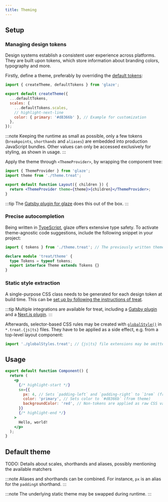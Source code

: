 ```yaml
---
title: Theming
---
```


## Setup

### Managing design tokens

Design systems establish a consistent user experience across platforms. They are built upon tokens, which store information about branding colors, typography and more.

Firstly, define a theme, preferably by overriding the [default tokens](https://github.com/kripod/glaze/blob/master/packages/glaze/src/presets/defaultTokens.ts):

```js title="theme.treat.js"
import { createTheme, defaultTokens } from 'glaze';

export default createTheme({
  ...defaultTokens,
  scales: {
    ...defaultTokens.scales,
    // highlight-next-line
    color: { primary: '#d8366b' }, // Example for customization
  },
});
```

:::note
Keeping the runtime as small as possible, only a few tokens (`breakpoints`, `shorthands` and `aliases`) are embedded into production JavaScript bundles. Other values can only be accessed exclusively for styling, as shown in usage.
:::

Apply the theme through `<ThemeProvider>`, by wrapping the component tree:

```jsx
import { ThemeProvider } from 'glaze';
import theme from './theme.treat';

export default function Layout({ children }) {
  return <ThemeProvider theme={theme}>{children}</ThemeProvider>;
}
```

:::tip
The [Gatsby plugin for glaze](https://www.npmjs.com/package/gatsby-plugin-glaze) does this out of the box.
:::

### Precise autocompletion

Being written in [TypeScript](https://www.typescriptlang.org/), glaze offers extensive type safety. To activate theme-agnostic code suggestions, include the following snippet in your project:

```ts title="treat.d.ts"
import { tokens } from './theme.treat'; // The previously written theme

declare module 'treat/theme' {
  type Tokens = typeof tokens;
  export interface Theme extends Tokens {}
}
```

### Static style extraction

A single-purpose CSS class needs to be generated for each design token at build time. This can be [set up by following the instructions of treat](https://seek-oss.github.io/treat/setup/).

:::tip
Multiple integrations are available for treat, including a [Gatsby plugin](https://www.npmjs.com/package/gatsby-plugin-treat) and a [Next.js plugin](https://www.npmjs.com/package/next-treat).
:::

Afterwards, selector-based CSS rules may be created with [`globalStyle()`](https://seek-oss.github.io/treat/styling-api/#globalstyle) in `*.treat.{js|ts}` files. They have to be applied as a side effect, e.g. from a top-level layout component:

```js
import './globalStyles.treat'; // {js|ts} file extensions may be omitted
```

## Usage

```jsx
export default function Component() {
  return (
    <p
      {/* highlight-start */}
      sx={{
        px: 4, // Sets `padding-left` and `padding-right` to `1rem` (from theme)
        color: 'primary', // Sets color to `#d8366b` (from theme)
        backgroundColor: 'red', // Non-tokens are applied as raw CSS values
      }}
      {/* highlight-end */}
    >
      Hello, world!
    </p>
  );
}
```

## Default theme

TODO: Details about scales, shorthands and aliases, possibly mentioning the available matchers

:::note
Aliases and shorthands can be combined. For instance, `px` is an alias for the `paddingX` shorthand.
:::

:::note
The underlying static theme may be swapped during runtime.
:::
